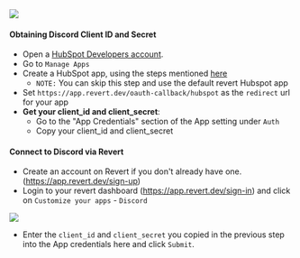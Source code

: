 
<img src="https://res.cloudinary.com/dfcnic8wq/image/upload/v1705659192/Revert/Docs/oym9trkiy1tyrfxl42ds.png"/>


#### Obtaining Discord Client ID and Secret

* Open a [HubSpot Developers account](https://app.hubspot.com/signup-hubspot/developers). 
* Go to `Manage Apps`  
* Create a HubSpot app, using the steps mentioned [here](https://legacydocs.hubspot.com/docs/faq/how-do-i-create-an-app-in-hubspot)
  * `NOTE:` You can skip this step and use the default revert Hubspot app
* Set `https://app.revert.dev/oauth-callback/hubspot` as the `redirect` url for your app
* **Get your client\_id and client\_secret**:
  * Go to the "App Credentials" section of the App setting under `Auth`
  * Copy your client\_id and client\_secret

#### Connect to Discord via Revert

* Create an account on Revert if you don't already have one. (https://app.revert.dev/sign-up)
* Login to your revert dashboard (https://app.revert.dev/sign-in) and click on `Customize your apps` - `Discord`


<img src="https://res.cloudinary.com/dfcnic8wq/image/upload/v1705652583/Revert/Docs/nwlrrom2sw5xj7dsgznv.png"/>


* Enter the `client_id` and `client_secret` you copied in the previous step into the App credentials here and click `Submit`.